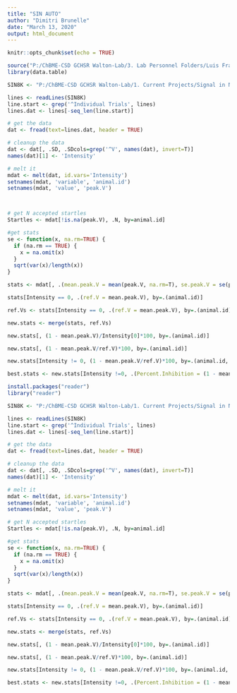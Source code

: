 ---
title: "SIN AUTO"
author: "Dimitri Brunelle"
date: "March 13, 2020"
output: html_document
---

```{r setup, include=FALSE}
knitr::opts_chunk$set(echo = TRUE)
```

```{r}
source("P:/ChBME-CSD GCHSR Walton-Lab/3. Lab Personnel Folders/Luis Franco/R data and Pictures/Scripts/Libraries.R")
library(data.table)
```

```{r}
SIN8K <- "P:/ChBME-CSD GCHSR Walton-Lab/1. Current Projects/Signal in Noise Testing/2 Mo. Females Screening with Control/8TP.csv"

lines <- readLines(SIN8K)
line.start <- grep('^Individual Trials', lines)
lines.dat <- lines[-seq_len(line.start)]

# get the data
dat <- fread(text=lines.dat, header = TRUE)

# cleanup the data
dat <- dat[, .SD, .SDcols=grep('^V', names(dat), invert=T)]
names(dat)[1] <- 'Intensity'

# melt it
mdat <- melt(dat, id.vars='Intensity')
setnames(mdat, 'variable', 'animal.id')
setnames(mdat, 'value', 'peak.V')



# get N accepted startles
Startles <- mdat[!is.na(peak.V), .N, by=animal.id]

#get stats
se <- function(x, na.rm=TRUE) {
  if (na.rm == TRUE) {
    x = na.omit(x)
  }
  sqrt(var(x)/length(x))
}

stats <- mdat[, .(mean.peak.V = mean(peak.V, na.rm=T), se.peak.V = se(peak.V, na.rm=T)), by=.(animal.id, Intensity)]

stats[Intensity == 0, .(ref.V = mean.peak.V), by=.(animal.id)]

ref.Vs <- stats[Intensity == 0, .(ref.V = mean.peak.V), by=.(animal.id)]

new.stats <- merge(stats, ref.Vs)

new.stats[, (1 - mean.peak.V)/Intensity[0]*100, by=.(animal.id)]

new.stats[, (1 - mean.peak.V/ref.V)*100, by=.(animal.id)]

new.stats[Intensity != 0, (1 - mean.peak.V/ref.V)*100, by=.(animal.id, Intensity)]

best.stats <- new.stats[Intensity !=0, .(Percent.Inhibition = (1 - mean.peak.V/ref.V)*100), by=.(animal.id, Intensity, se.peak.V)]
```

```{r}
install.packages("reader")
library("reader")
```

```{r}
SIN8K <- "P:/ChBME-CSD GCHSR Walton-Lab/1. Current Projects/Signal in Noise Testing/2 Mo. Females Screening with Control/8TP.csv"

lines <- readLines(SIN8K)
line.start <- grep('^Individual Trials', lines)
lines.dat <- lines[-seq_len(line.start)]

# get the data
dat <- fread(text=lines.dat, header = TRUE)

# cleanup the data
dat <- dat[, .SD, .SDcols=grep('^V', names(dat), invert=T)]
names(dat)[1] <- 'Intensity'

# melt it
mdat <- melt(dat, id.vars='Intensity')
setnames(mdat, 'variable', 'animal.id')
setnames(mdat, 'value', 'peak.V')

# get N accepted startles
Startles <- mdat[!is.na(peak.V), .N, by=animal.id]

#get stats
se <- function(x, na.rm=TRUE) {
  if (na.rm == TRUE) {
    x = na.omit(x)
  }
  sqrt(var(x)/length(x))
}

stats <- mdat[, .(mean.peak.V = mean(peak.V, na.rm=T), se.peak.V = se(peak.V, na.rm=T)), by=.(animal.id, Intensity)]

stats[Intensity == 0, .(ref.V = mean.peak.V), by=.(animal.id)]

ref.Vs <- stats[Intensity == 0, .(ref.V = mean.peak.V), by=.(animal.id)]

new.stats <- merge(stats, ref.Vs)

new.stats[, (1 - mean.peak.V)/Intensity[0]*100, by=.(animal.id)]

new.stats[, (1 - mean.peak.V/ref.V)*100, by=.(animal.id)]

new.stats[Intensity != 0, (1 - mean.peak.V/ref.V)*100, by=.(animal.id, Intensity)]

best.stats <- new.stats[Intensity !=0, .(Percent.Inhibition = (1 - mean.peak.V/ref.V)*100), by=.(animal.id, Intensity, se.peak.V)]
```

